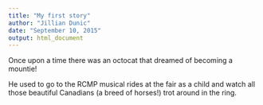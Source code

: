 ```yaml
---
title: "My first story"
author: "Jillian Dunic"
date: "September 10, 2015"
output: html_document
---
```


Once upon a time there was an octocat that dreamed of becoming a mountie!

He used to go to the RCMP musical rides at the fair as a child and watch all those beautiful Canadians (a breed of horses!) trot around in the ring.
